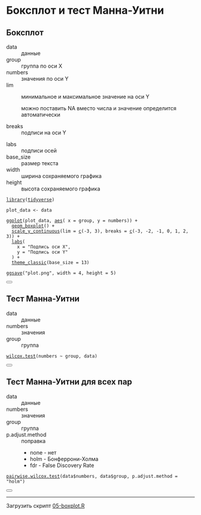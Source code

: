 # Боксплот и тест Манна-Уитни

## Боксплот

<dl class="fnkc-required">
  <dt>data</dt>
  <dd>данные</dd>

  <dt>group</dt>
  <dd>группа по оси X</dd>

  <dt>numbers</dt>
  <dd>значения по оси Y</dd>

  <dt>lim</dt>
  <dd>
    <p>минимальное и максимальное значение на оси Y</p>
    <p>можно поставить NA вместо числа и значение определится автоматически</p>
  </dd>

  <dt>breaks</dt>
  <dd>подписи на оси Y</dd>
</dl>

<dl class="fnkc-optional">
  <dt>labs</dt>
  <dd>подписи осей</dd>

  <dt>base_size</dt>
  <dd>размер текста</dd>

  <dt>width</dt>
  <dd>ширина сохраняемого графика</dd>

  <dt>height</dt>
  <dd>высота сохраняемого графика</dd>
</dl>

<div class="sourceCode"><pre><code><span><span class='kw'><a href='https://rdrr.io/r/base/library.html'>library</a></span><span class='op'>(</span><span class='va'><a href='https://tidyverse.tidyverse.org'>tidyverse</a></span><span class='op'>)</span></span>
<span></span>
<span><span class='va'>plot_data</span> <span class='op'>&lt;-</span> <span class="fnkc-required" data-toggle="fnkc-help" data-content="данные"><span class='va'>data</span></span></span>
<span></span>
<span><span class='fu'><a href='https://ggplot2.tidyverse.org/reference/ggplot.html'>ggplot</a></span><span class='op'>(</span><span class='va'>plot_data</span>, <span class='fu'><a href='https://ggplot2.tidyverse.org/reference/aes.html'>aes</a></span><span class='op'>(</span><span> x <span class='op'>=</span> <span class="fnkc-required" data-toggle="fnkc-help" data-content="группа по оси X"><span class='va'>group</span></span></span>,<span> y <span class='op'>=</span> <span class="fnkc-required" data-toggle="fnkc-help" data-content="значения по оси Y"><span class='va'>numbers</span></span></span><span class='op'>)</span><span class='op'>)</span> <span class='op'>+</span></span>
<span>  <span class='fu'><a href='https://ggplot2.tidyverse.org/reference/geom_boxplot.html'>geom_boxplot</a></span><span class='op'>(</span><span class='op'>)</span> <span class='op'>+</span></span>
<span>  <span class='fu'><a href='https://ggplot2.tidyverse.org/reference/scale_continuous.html'>scale_y_continuous</a></span><span class='op'>(</span><span>lim <span class='op'>=</span> <span class="fnkc-required" data-toggle="fnkc-help" data-content="минимальное и максимальное значение на оси Y"><span class='fu'><a href='https://rdrr.io/r/base/c.html'>c</a></span><span class='op'>(</span><span class='op'>-</span><span class='fl'>3</span>, <span class='fl'>3</span><span class='op'>)</span></span></span>, <span>breaks <span class='op'>=</span> <span class="fnkc-required" data-toggle="fnkc-help" data-content="подписи на оси Y"><span class='fu'><a href='https://rdrr.io/r/base/c.html'>c</a></span><span class='op'>(</span><span class='op'>-</span><span class='fl'>3</span>, <span class='op'>-</span><span class='fl'>2</span>, <span class='op'>-</span><span class='fl'>1</span>, <span class='fl'>0</span>, <span class='fl'>1</span>, <span class='fl'>2</span>, <span class='fl'>3</span><span class='op'>)</span></span><span class='op'>)</span></span> <span class='op'>+</span></span>
<span>  <span class="fnkc-optional" data-toggle="fnkc-help" data-content="подписи осей"><span class='fu'><a href='https://ggplot2.tidyverse.org/reference/labs.html'>labs</a></span><span class='op'>(</span></span></span>
<span>    <span>x <span class='op'>=</span> <span class="fnkc-optional" data-toggle="fnkc-help" data-content="подпись оси X"><span class='st'>"Подпись оси X"</span>,</span></span></span>
<span>    <span>y <span class='op'>=</span> <span class="fnkc-optional" data-toggle="fnkc-help" data-content="подпись оси Y"><span class='st'>"Подпись оси Y"</span></span></span>
<span>  <span class="fnkc-optional" data-toggle="fnkc-help" data-content="подписи осей"><span class='op'>)</span></span></span></span> <span class='op'>+</span>
<span>  <span class='fu'><a href='https://ggplot2.tidyverse.org/reference/ggtheme.html'>theme_classic</a></span><span class='op'>(</span><span>base_size <span class='op'>=</span> <span class="fnkc-optional" data-toggle="fnkc-help" data-content="размер текста"><span class='fl'>13</span></span><span class='op'>)</span></span></span>
<span></span>
<span></span><span><span class='fu'><a href='https://ggplot2.tidyverse.org/reference/ggsave.html'>ggsave</a></span><span class='op'>(</span><span class='st'>"plot.png"</span>, <span>width <span class='op'>=</span> <span class="fnkc-optional" data-toggle="fnkc-help" data-content="ширина сохраняемого графика"><span class='fl'>4</span></span></span>, <span>height <span class='op'>=</span> <span class="fnkc-optional" data-toggle="fnkc-help" data-content="высота сохраняемого графика"><span class='fl'>5</span></span><span class='op'>)</span></span></span>
</code></pre><button type="button" class="btn btn-copy" title="" aria-label="Copy to clipboard" data-toggle="popover" data-placement="top" data-trigger="hover" data-original-title="Copy to clipboard"><i class="bi"></i></button></div>


## Тест Манна-Уитни

<dl>
  <dt>data</dt>
  <dd>данные</dd>

  <dt>numbers</dt>
  <dd>значения</dd>

  <dt>group</dt>
  <dd>группа</dd>
</dl>

<div class="sourceCode"><pre><code><span><span class='fu'><a href='https://rdrr.io/r/stats/wilcox.test.html'>wilcox.test</a></span><span class='op'>(<span class="fnkc-required" data-toggle="fnkc-help" data-content="значения"><span class='va'>numbers</span></span> <span class='op'>~</span> <span class="fnkc-required" data-toggle="fnkc-help" data-content="группа"><span class='va'>group</span></span>, <span class="fnkc-required" data-toggle="fnkc-help" data-content="данные"><span class='va'>data</span></span><span class='op'>)</span></span></code></pre><button type="button" class="btn btn-copy" title="" aria-label="Copy to clipboard" data-toggle="popover" data-placement="top" data-trigger="hover" data-original-title="Copy to clipboard"><i class="bi"></i></button></div>

## Тест Манна-Уитни для всех пар

<dl>
  <dt>data</dt>
  <dd>данные</dd>

  <dt>numbers</dt>
  <dd>значения</dd>

  <dt>group</dt>
  <dd>группа</dd>

  <dt>p.adjust.method</dt>
  <dd>
    поправка
    <ul>
      <li>none - нет</li>
      <li>holm - Бонферрони-Холма</li>
      <li>fdr - False Discovery Rate</li>
    </ul>
  </dd>
</dl>

<div class="sourceCode"><pre><code><span><span class='fu'><a href='https://rdrr.io/r/stats/pairwise.wilcox.test.html'>pairwise.wilcox.test</a></span><span class='op'>(</span><span class="fnkc-required" data-toggle="fnkc-help" data-content="значения"><span class='va'>data</span><span class='op'>$</span><span class='va'>numbers</span></span>, <span class="fnkc-required" data-toggle="fnkc-help" data-content="группа"><span class='va'>data</span><span class='op'>$</span><span class='va'>group</span></span>, <span class="fnkc-required" data-toggle="fnkc-help" data-content="поправка">p.adjust.method <span class='op'>=</span> <span class='st'>"holm"</span></span><span class='op'>)</span></span></code></pre><button type="button" class="btn btn-copy" title="" aria-label="Copy to clipboard" data-toggle="popover" data-placement="top" data-trigger="hover" data-original-title="Copy to clipboard"><i class="bi"></i></button></div>

---

Загрузить скрипт [05-boxplot.R](scripts/05-boxplot.R)

<script>
$(function () {
  $('span[data-toggle="fnkc-help"]').popover({
    trigger: "hover"
  });
})
</script>
